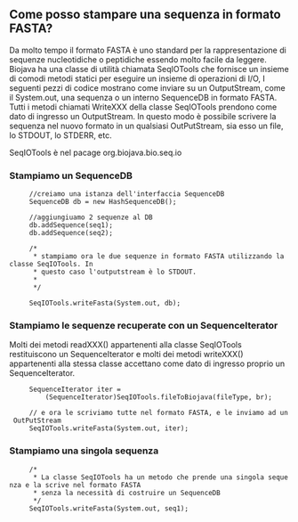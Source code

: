== Come posso stampare una sequenza in formato FASTA? ==

Da molto tempo il formato FASTA è uno standard per la rappresentazione di sequenze nucleotidiche o peptidiche essendo molto facile da leggere. Biojava ha una classe di utilità chiamata SeqIOTools che fornisce un insieme di comodi metodi statici per eseguire un insieme di operazioni di I/O, I seguenti pezzi di codice mostrano come inviare su un OutputStream, come il System.out, una sequenza o un interno SequenceDB in formato FASTA. Tutti i metodi chiamati WriteXXX della classe SeqIOTools prendono come dato di ingresso un OutputStream. In questo modo è possibile scrivere la sequenza nel nuovo formato in un qualsiasi OutPutStream, sia esso un file, lo STDOUT, lo STDERR, etc.

SeqIOTools è nel pacage org.biojava.bio.seq.io

=== Stampiamo un SequenceDB ===

<java>
      //creiamo una istanza dell'interfaccia SequenceDB
      SequenceDB db = new HashSequenceDB();

      //aggiungiuamo 2 sequenze al DB
      db.addSequence(seq1);
      db.addSequence(seq2);

      /*
       * stampiamo ora le due sequenze in formato FASTA utilizzando la classe SeqIOTools. In
       * questo caso l'outputstream è lo STDOUT.
       * 
       */

      SeqIOTools.writeFasta(System.out, db);
</java> 

=== Stampiamo le sequenze recuperate con un SequenceIterator ===

Molti dei metodi readXXX() appartenenti alla classe SeqIOTools restituiscono un SequenceIterator e molti dei metodi writeXXX() appartenenti alla stessa classe accettano come dato di ingresso proprio un SequenceIterator.

<java>
      SequenceIterator iter =
          (SequenceIterator)SeqIOTools.fileToBiojava(fileType, br);

      // e ora le scriviamo tutte nel formato FASTA, e le inviamo ad un OutPutStream
      SeqIOTools.writeFasta(System.out, iter);
</java>

=== Stampiamo una singola sequenza ===

<java>
      /*
       * La classe SeqIOTools ha un metodo che prende una singola sequenza e la scrive nel formato FASTA
       * senza la necessità di costruire un SequenceDB
       */
      SeqIOTools.writeFasta(System.out, seq1);
</java>